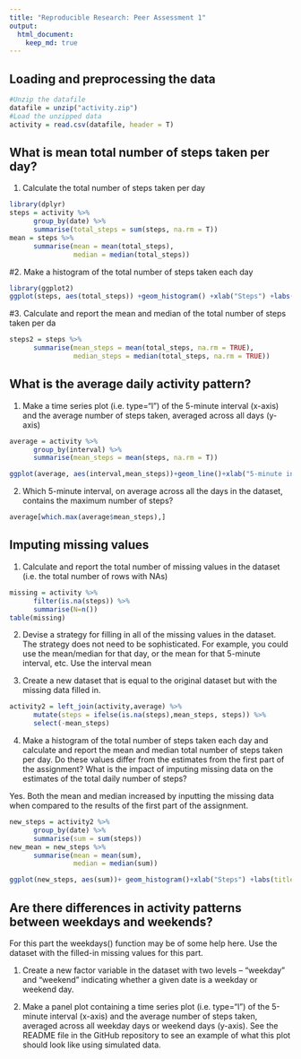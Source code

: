 ```yaml
---
title: "Reproducible Research: Peer Assessment 1"
output: 
  html_document:
    keep_md: true
---
```



## Loading and preprocessing the data
```r
#Unzip the datafile
datafile = unzip("activity.zip")
#Load the unzipped data
activity = read.csv(datafile, header = T)
```

## What is mean total number of steps taken per day?
1. Calculate the total number of steps taken per day
```r
library(dplyr)
steps = activity %>% 
      group_by(date) %>% 
      summarise(total_steps = sum(steps, na.rm = T))
mean = steps %>% 
      summarise(mean = mean(total_steps),
                median = median(total_steps))
```

#2. Make a histogram of the total number of steps taken each day
```r
library(ggplot2)
ggplot(steps, aes(total_steps)) +geom_histogram() +xlab("Steps") +labs(title = "Total Steps Per Day")
```

#3. Calculate and report the mean and median of the total number of steps taken per da
```r
steps2 = steps %>% 
      summarise(mean_steps = mean(total_steps, na.rm = TRUE),
                median_steps = median(total_steps, na.rm = TRUE))
```


## What is the average daily activity pattern?

1. Make a time series plot (i.e. type="l") of the 5-minute interval (x-axis) and the average number of steps taken, averaged across all days (y-axis)

```r
average = activity %>% 
      group_by(interval) %>% 
      summarise(mean_steps = mean(steps, na.rm = T))

ggplot(average, aes(interval,mean_steps))+geom_line()+xlab("5-minute interval")+ylab("Average steps")
```

2. Which 5-minute interval, on average across all the days in the dataset, contains the maximum number of steps?
```r
average[which.max(average$mean_steps),]
```


## Imputing missing values

1. Calculate and report the total number of missing values in the dataset (i.e. the total number of rows with NAs)
```r
missing = activity %>% 
      filter(is.na(steps)) %>% 
      summarise(N=n())
table(missing)
```

2. Devise a strategy for filling in all of the missing values in the dataset. The strategy does not need to be sophisticated. For example, you could use the mean/median for that day, or the mean for that 5-minute interval, etc.
Use the interval mean

3. Create a new dataset that is equal to the original dataset but with the missing data filled in.
```r
activity2 = left_join(activity,average) %>% 
      mutate(steps = ifelse(is.na(steps),mean_steps, steps)) %>% 
      select(-mean_steps)
```

4. Make a histogram of the total number of steps taken each day and calculate and report the mean and median total number of steps taken per day. 
Do these values differ from the estimates from the first part of the assignment? 
What is the impact of imputing missing data on the estimates of the total daily number of steps?

Yes. Both the mean and median increased by inputting the missing data when compared to the results of the first part of the assignment.

```r
new_steps = activity2 %>% 
      group_by(date) %>% 
      summarise(sum = sum(steps))
new_mean = new_steps %>% 
      summarise(mean = mean(sum),
                median = median(sum))

ggplot(new_steps, aes(sum))+ geom_histogram()+xlab("Steps") +labs(title = "Total Steps Per Day, Part 2")

```

## Are there differences in activity patterns between weekdays and weekends?

For this part the weekdays() function may be of some help here. Use the dataset with the filled-in missing values for this part.

1. Create a new factor variable in the dataset with two levels – “weekday” and “weekend” indicating whether a given date is a weekday or weekend day.

2. Make a panel plot containing a time series plot (i.e. type="l") of the 5-minute interval (x-axis) and the average number of steps taken, averaged across all weekday days or weekend days (y-axis). See the README file in the GitHub repository to see an example of what this plot should look like using simulated data.

